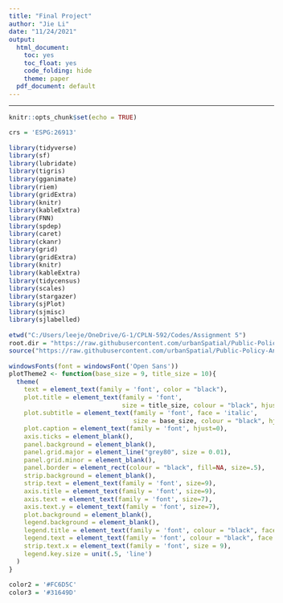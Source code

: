 ```yaml
---
title: "Final Project"
author: "Jie Li"
date: "11/24/2021"
output:
  html_document: 
    toc: yes
    toc_float: yes
    code_folding: hide
    theme: paper
  pdf_document: default
---
```


<style>
p.caption {
  font-size: 0.8em;
  text-align: center;
  font-weight: normal;
}
    caption {
      color: grey;
      font-size: 0.8em;
    } 
body{
  font-size: 11pt;
  font-family: Open Sans;
}
h1,h2,h3,h4,h5,h6{
  font-family: Open Sans;
}
td{
  font-size: 9pt;
  font-family: Open Sans;
}
th{
  font-size: 0.8em;
  font-family: Open Sans;
  color: grey;
}
</style>
---

```r
knitr::opts_chunk$set(echo = TRUE)

```

```r
crs = 'ESPG:26913'

library(tidyverse)
library(sf)
library(lubridate)
library(tigris)
library(gganimate)
library(riem)
library(gridExtra)
library(knitr)
library(kableExtra)
library(FNN)
library(spdep)
library(caret)
library(ckanr)
library(grid)
library(gridExtra)
library(knitr)
library(kableExtra)
library(tidycensus)
library(scales)
library(stargazer)
library(sjPlot)
library(sjmisc)
library(sjlabelled)

etwd("C:/Users/leeje/OneDrive/G-1/CPLN-592/Codes/Assignment 5")
root.dir = "https://raw.githubusercontent.com/urbanSpatial/Public-Policy-Analytics-Landing/master/DATA/"
source("https://raw.githubusercontent.com/urbanSpatial/Public-Policy-Analytics-Landing/master/functions.r")

windowsFonts(font = windowsFont('Open Sans'))
plotTheme2 <- function(base_size = 9, title_size = 10){
  theme(
    text = element_text(family = 'font', color = "black"),
    plot.title = element_text(family = 'font',
                              size = title_size, colour = "black", hjust = 0.5), 
    plot.subtitle = element_text(family = 'font', face = 'italic',
                                 size = base_size, colour = "black", hjust = 0.5),
    plot.caption = element_text(family = 'font', hjust=0),
    axis.ticks = element_blank(),
    panel.background = element_blank(),
    panel.grid.major = element_line("grey80", size = 0.01),
    panel.grid.minor = element_blank(),
    panel.border = element_rect(colour = "black", fill=NA, size=.5),
    strip.background = element_blank(),
    strip.text = element_text(family = 'font', size=9),
    axis.title = element_text(family = 'font', size=9),
    axis.text = element_text(family = 'font', size=7),
    axis.text.y = element_text(family = 'font', size=7),
    plot.background = element_blank(),
    legend.background = element_blank(),
    legend.title = element_text(family = 'font', colour = "black", face = "italic", size = 9),
    legend.text = element_text(family = 'font', colour = "black", face = "italic", size = 7),
    strip.text.x = element_text(family = 'font', size = 9),
    legend.key.size = unit(.5, 'line')
  )
}

color2 = '#FC6D5C'
color3 = '#31649D'
```


